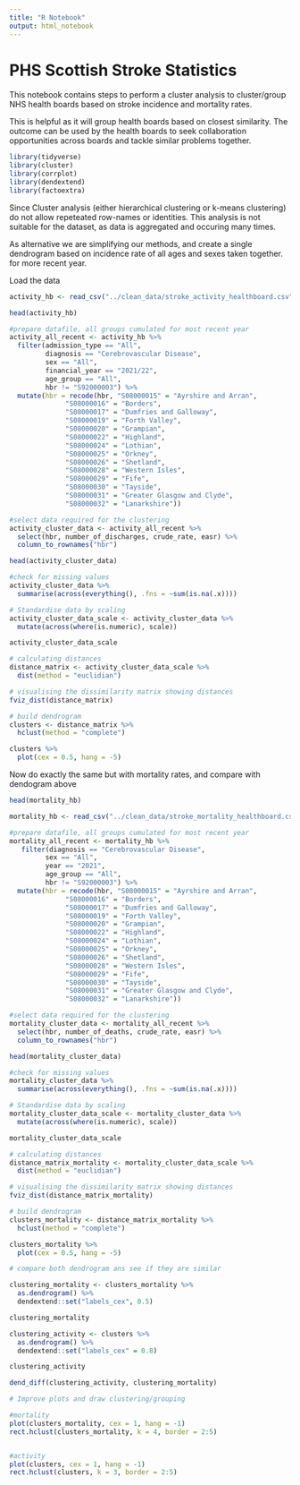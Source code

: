 ```yaml
---
title: "R Notebook"
output: html_notebook
---
```


# PHS Scottish Stroke Statistics

This notebook contains steps to perform a cluster analysis to cluster/group 
NHS health boards based on stroke incidence and mortality rates.

This is helpful as it will group health boards based on closest similarity.
The outcome can be used by the health boards to seek collaboration opportunities
across boards and tackle similar problems together.

```r
library(tidyverse)
library(cluster)
library(corrplot)
library(dendextend)
library(factoextra)
```

Since Cluster analysis (either hierarchical clustering or k-means clustering) do not 
allow repeteated row-names or identities. This analysis is not suitable for the 
dataset, as data is aggregated and occuring many times.

As alternative we are simplifying our methods, and create a single dendrogram based on 
incidence rate of all ages and sexes taken together. for more recent year.

Load the data
```r
activity_hb <- read_csv("../clean_data/stroke_activity_healthboard.csv")

head(activity_hb)

#prepare datafile, all groups cumulated for most recent year
activity_all_recent <- activity_hb %>% 
  filter(admission_type == "All",
         diagnosis == "Cerebrovascular Disease",
         sex == "All",
         financial_year == "2021/22",
         age_group == "All",
         hbr != "S92000003") %>% 
  mutate(hbr = recode(hbr, "S08000015" = "Ayrshire and Arran",
              "S08000016" = "Borders",
              "S08000017" = "Dumfries and Galloway",
              "S08000019" = "Forth Valley",
              "S08000020" = "Grampian",
              "S08000022" = "Highland",
              "S08000024" = "Lothian",
              "S08000025" = "Orkney",
              "S08000026" = "Shetland",
              "S08000028" = "Western Isles",
              "S08000029" = "Fife",
              "S08000030" = "Tayside",
              "S08000031" = "Greater Glasgow and Clyde",
              "S08000032" = "Lanarkshire"))

#select data required for the clustering
activity_cluster_data <- activity_all_recent %>% 
  select(hbr, number_of_discharges, crude_rate, easr) %>% 
  column_to_rownames("hbr")

head(activity_cluster_data)

#check for missing values
activity_cluster_data %>% 
  summarise(across(everything(), .fns = ~sum(is.na(.x))))

# Standardise data by scaling
activity_cluster_data_scale <- activity_cluster_data %>% 
  mutate(across(where(is.numeric), scale))

activity_cluster_data_scale
```

```r
# calculating distances
distance_matrix <- activity_cluster_data_scale %>% 
  dist(method = "euclidian")

# visualising the dissimilarity matrix showing distances
fviz_dist(distance_matrix)
```

```r
# build dendrogram
clusters <- distance_matrix %>% 
  hclust(method = "complete")

clusters %>% 
  plot(cex = 0.5, hang = -5)
```

Now do exactly the same but with mortality rates, and compare with dendogram above

```r
head(mortality_hb)

```




```r
mortality_hb <- read_csv("../clean_data/stroke_mortality_healthboard.csv")

#prepare datafile, all groups cumulated for most recent year
mortality_all_recent <- mortality_hb %>% 
   filter(diagnosis == "Cerebrovascular Disease",
         sex == "All",
         year == "2021",
         age_group == "All",
         hbr != "S92000003") %>% 
  mutate(hbr = recode(hbr, "S08000015" = "Ayrshire and Arran",
              "S08000016" = "Borders",
              "S08000017" = "Dumfries and Galloway",
              "S08000019" = "Forth Valley",
              "S08000020" = "Grampian",
              "S08000022" = "Highland",
              "S08000024" = "Lothian",
              "S08000025" = "Orkney",
              "S08000026" = "Shetland",
              "S08000028" = "Western Isles",
              "S08000029" = "Fife",
              "S08000030" = "Tayside",
              "S08000031" = "Greater Glasgow and Clyde",
              "S08000032" = "Lanarkshire"))

#select data required for the clustering
mortality_cluster_data <- mortality_all_recent %>% 
  select(hbr, number_of_deaths, crude_rate, easr) %>% 
  column_to_rownames("hbr")

head(mortality_cluster_data)

#check for missing values
mortality_cluster_data %>% 
  summarise(across(everything(), .fns = ~sum(is.na(.x))))

# Standardise data by scaling
mortality_cluster_data_scale <- mortality_cluster_data %>% 
  mutate(across(where(is.numeric), scale))

mortality_cluster_data_scale
```

```r
# calculating distances
distance_matrix_mortality <- mortality_cluster_data_scale %>% 
  dist(method = "euclidian")

# visualising the dissimilarity matrix showing distances
fviz_dist(distance_matrix_mortality)
```

```r
# build dendrogram
clusters_mortality <- distance_matrix_mortality %>% 
  hclust(method = "complete")

clusters_mortality %>% 
  plot(cex = 0.5, hang = -5)
```

```r
# compare both dendrogram ans see if they are similar

clustering_mortality <- clusters_mortality %>% 
  as.dendrogram() %>% 
  dendextend::set("labels_cex", 0.5)

clustering_mortality

clustering_activity <- clusters %>% 
  as.dendrogram() %>% 
  dendextend::set("labels_cex" = 0.8)

clustering_activity

dend_diff(clustering_activity, clustering_mortality)
```

```r
# Improve plots and draw clustering/grouping

#mortality
plot(clusters_mortality, cex = 1, hang = -1)
rect.hclust(clusters_mortality, k = 4, border = 2:5)


#activity
plot(clusters, cex = 1, hang = -1)
rect.hclust(clusters, k = 3, border = 2:5)

```







